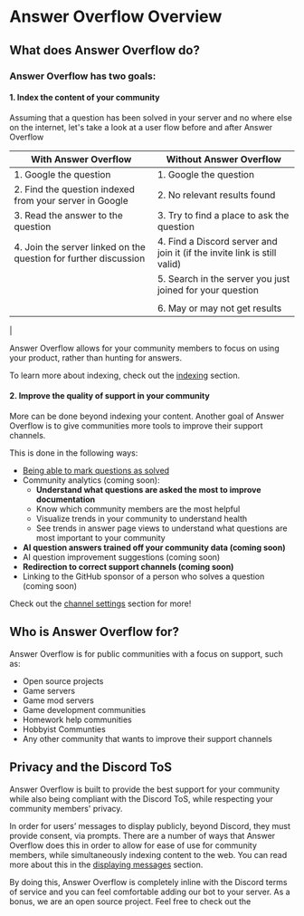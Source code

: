 # Answer Overflow Overview

## What does Answer Overflow do?

### Answer Overflow has two goals:

#### 1. Index the content of your community

Assuming that a question has been solved in your server and no where else on the internet, let's take a look at a user flow before and after Answer Overflow

| With Answer Overflow                                             | Without Answer Overflow                                                                                                    |
| ---------------------------------------------------------------- | -------------------------------------------------------------------------------------------------------------------------- |
| 1. Google the question                                           | 1. Google the question                                                                                                     |
| 2. Find the question indexed from your server in Google          | 2. No relevant results found                                                                                               |
| 3. Read the answer to the question                               | 3. Try to find a place to ask the question                                                                                 |
| 4. Join the server linked on the question for further discussion | 4. Find a Discord server and join it (if the invite link is still valid)                                                   |
|                                                                  | 5. Search in the server you just joined for your question
                        |
|                                                                  | 6. May or may not get results                                                                                             |
|                                                                  

Answer Overflow allows for your community members to focus on using your product, rather than hunting for answers.

To learn more about indexing, check out the [indexing](/channel-settings/indexing) section.

#### 2. Improve the quality of support in your community

More can be done beyond indexing your content. Another goal of Answer Overflow is to give communities more tools to improve their support channels.

This is done in the following ways:

- [Being able to mark questions as solved](/channel-settings/mark-solution)
- Community analytics (coming soon):
  - **Understand what questions are asked the most to improve documentation**
  - Know which community members are the most helpful
  - Visualize trends in your community to understand health
  - See trends in answer page views to understand what questions are most important to your community
- **AI question answers trained off your community data (coming soon)**
- AI question improvement suggestions (coming soon)
- **Redirection to correct support channels (coming soon)**
- Linking to the GitHub sponsor of a person who solves a question (coming soon)

Check out the [channel settings](/channel-settings) section for more!

## Who is Answer Overflow for?

Answer Overflow is for public communities with a focus on support, such as:

- Open source projects
- Game servers
- Game mod servers
- Game development communities
- Homework help communities
- Hobbyist Communties
- Any other community that wants to improve their support channels


## Privacy and the Discord ToS

Answer Overflow is built to provide the best support for your community while also being compliant with the Discord ToS, while respecting your community members' privacy.

In order for users’ messages to display publicly, beyond Discord, they must provide consent, via prompts. There are a number of ways that Answer Overflow does this in order to allow for ease of use for community members, while simultaneously indexing content to the web. You can read more about this in the [displaying messages](/user-settings/displaying-messages) section.

By doing this, Answer Overflow is completely inline with the Discord terms of service and you can feel comfortable adding our bot to your server. As a bonus, we are an open source project. Feel free to check out the <NextraStyledLink text="source code" href={GITHUB_LINK}/>
